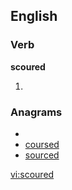 ==English==
===Verb===
'''scoured'''

#{{past of|[[scour]]}}

===Anagrams===
* {{alphagram|cdeorsu}}
* [[coursed#English|coursed]]
* [[sourced#English|sourced]]

[[vi:scoured]]